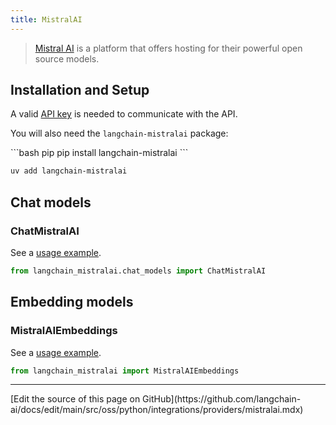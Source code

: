 ```yaml
---
title: MistralAI
---
```


>[Mistral AI](https://docs.mistral.ai/api/) is a platform that offers hosting for their powerful open source models.


## Installation and Setup

A valid [API key](https://console.mistral.ai/users/api-keys/) is needed to communicate with the API.

You will also need the `langchain-mistralai` package:

<CodeGroup>
```bash pip
pip install langchain-mistralai
```

```bash uv
uv add langchain-mistralai
```
</CodeGroup>

## Chat models

### ChatMistralAI

See a [usage example](/oss/python/integrations/chat/mistralai).

```python
from langchain_mistralai.chat_models import ChatMistralAI
```

## Embedding models

### MistralAIEmbeddings

See a [usage example](/oss/python/integrations/text_embedding/mistralai).

```python
from langchain_mistralai import MistralAIEmbeddings
```

---

<Callout icon="pen-to-square" iconType="regular">
  [Edit the source of this page on GitHub](https://github.com/langchain-ai/docs/edit/main/src/oss/python/integrations/providers/mistralai.mdx)
</Callout>
